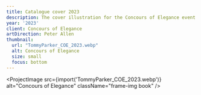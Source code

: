 ```yaml
---
title: Catalogue cover 2023
description: The cover illustration for the Concours of Elegance event catalogue. The event takes place at Hampton Court Palace and displays a sought-after selection of 60 rare cars from across the globe.
year: '2023'
client: Concours of Elegance
artDirection: Peter Allen
thumbnail:
  url: "TommyParker_COE_2023.webp"
  alt: Concours of Elegance
  size: small
  focus: bottom
---
```


<ProjectImage
  src={import('TommyParker_COE_2023.webp')}
  alt="Concours of Elegance"
  className="frame-img book"
/>